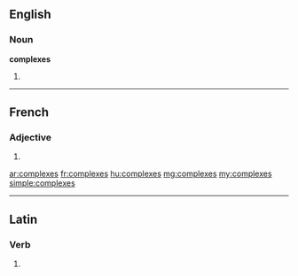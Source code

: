 ==English==

===Noun===
'''complexes'''

# {{plural of|[[complex]]}}

----

==French==

===Adjective===
{{fr-adj-form}} {{m|f|p}}

# {{form of|plural|[[complexe]]|lang=fr}}

[[ar:complexes]]
[[fr:complexes]]
[[hu:complexes]]
[[mg:complexes]]
[[my:complexes]]
[[simple:complexes]]

----
==Latin==

===Verb===
{{la-verb-form|complexēs}}

# {{conjugation of|complexo|complexō|2|s|pres|act|sub|lang=la}}
{{count page|[[Wiktionary:Page count]]}}
{{rfc-auto}}